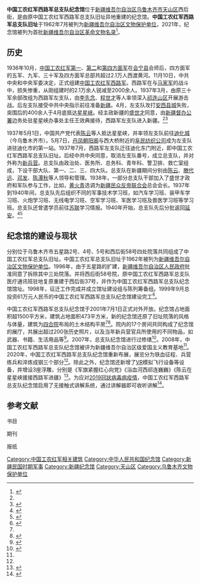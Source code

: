 {{文物保护单位
|级别 = 省级文物保护单位
|名称 = 中国工农红军西路军总支队旧址
|子项 = 
|图片 = 中国工农红军西路军总支队纪念馆大门.jpeg
|图片大小 = 243px
|说明 = 中国工农红军西路军总支队纪念馆
|省名 = 新疆维吾尔自治区
|市/县名 = 
|所在 = [[乌鲁木齐市|乌鲁木齐市]][[天山区|天山区]]
|坐标 = {{coord|43.8024|87.6276|format=dms|display=inline,title}}
|分类 = 近现代建筑
|时代 = 1937-1940年
|编号 = 2-26
|登录 = 1962年7月11日
}}
'''中国工农红军西路军总支队纪念馆'''位于[[新疆维吾尔自治区|新疆维吾尔自治区]][[乌鲁木齐市|乌鲁木齐市]][[天山区|天山区]]西后街，是由原中国工农红军西路军总支队旧址异地重建的纪念馆。'''中国工农红军西路军总支队旧址'''于1962年7月被列为[[新疆维吾尔自治区文物保护单位|新疆维吾尔自治区文物保护单位]]，2021年，纪念馆被列为首批[[新疆维吾尔自治区革命文物名录|新疆维吾尔自治区革命文物名录]]<ref name="文物名录" group="新">{{cite news |author1=刘萌萌 |title=新疆首批革命文物名录公布 |url=http://wap.xjdaily.com/xjrb/20210331/172205.html |work=[[新疆日报|新疆日报]] |issue=A01版·要闻 |date=2021-03-31 |accessdate=2021-04-05 |archive-date=2021-04-10 |archive-url=https://web.archive.org/web/20210410183208/http://wap.xjdaily.com/xjrb/20210331/172205.html |dead-url=no }}</ref>。

== 历史 ==
{{maplink
|text = 中国工农红军西路军总支队纪念馆
|frame = yes
|zoom = 15
|frame-width = 238
|frame-height = 150
|frame-align = left
|type = point
|coord = {{Coord|43.8010|87.6265|}}
|title = 中国工农红军西路军总支队纪念馆所在地
|description = 
}}
{{multiple image
|perrow = 2
| align = right
| direction = vertical
| image1 = 中国工农红军西路军总支队纪念馆门外浮雕.jpeg
| alt1 = 
| caption1 = 
| width= 243
| image2 = 中国工农红军西路军总支队纪念馆.jpeg
| alt2 = 
| caption2 = 
| footer = 中国工农红军西路军总支队纪念馆
}}
{{main|中国工农红军西路军|新兵营}}
1936年10月，[[中國工農紅軍第一方面軍|中国工农红军第一]]、[[中國工農紅軍第二方面軍|第二]]和[[中國工農紅軍第四方面軍|第四方面军]]在[[会宁县|会宁县]]会师后，四方面军的五军、九军、三十军及四方面军总部共超过2.1万人西渡黄河。11月10日，中共中央和中央军委决定，正式组建[[中国工农红军西路军|中国工农红军西路军]]。西路军在与[[马家军|马家军]]的战斗中，损失惨重，从刚组建时的2.1万余人锐减至2000余人。1937年3月，由原三十军余部改组为西路军左支队，由[[李先念|李先念]]、[[程世才|程世才]]等人率领深入[[祁连山|祁连山区]]开展游击战。后左支队接受中共中央指示前往准备[[新疆省_(中华民国)|新疆]]。4月，左支队攻打[[安西县|安西县城]]失败，突围后的400余人于4月底抵达[[星星峡镇|星星峡]]。经主政新疆的[[盛世才|盛世才]]同意，由[[新疆督办公署|新疆督办公署]]边务处驻星星峡办事处主任王效典接待，西路军左支队进入新疆。<ref name="左支队" group="书"/><ref group="刊">{{cite journal |author1=祝辉 |title=李先念在新疆“新兵营” |journal=红岩春秋 |date=2005 |issue=01 |pages=46-48 |doi=10.16684/j.cnki.hycq.2005.01.013}}</ref>

1937年5月1日，中国共产党代表[[陈云|陈云]]等人抵达星星峡，并率领左支队前往[[迪化城|迪化城]]（今乌鲁木齐市）。5月7日，[[乌鲁木齐市人民公园#丹凤朝阳阁|丹凤朝阳阁]]与西大桥附近的[[阜民纺织公司|阜民纺织公司]]成为左支队进驻迪化市的第一站。1937年7月，西路军左支队迁往迪化东门附近，即中国工农红军西路军总支队旧址。后经中共中央同意，取消左支队番号，成立总支队，并对外称为[[新兵营|新兵营]]。总支队由政治处、医务所、总务科、青年科、警卫排、救亡室组成，下设干部大队、第一、二、三、四大队。总支队在新疆期间分别由[[陈云|陈云]]、[[滕代远|滕代远]]、[[邓发|邓发]]、[[陈潭秋|陈潭秋]]等人领导和管理。1938年，一部分总支队干部加入了盛世才政府和军队参与工作，比如，[[黄火青|黄火青]]选调为[[新疆民众反帝联合会|新疆民众反帝联合会]]总会会长。1937年到1940年间，总支队先后组织不同的军事技术学习班，如汽车学习班、装甲车学习班、火炮学习班、无线电学习班、空军学习班、军医学习班及兽医学习班等学习班。总支队还曾遣学员前往[[苏联|苏联]]学习情报。1940年开始，总支队先后分批返回[[延安|延安]]。<ref name="左支队" group="书">{{cite book |author1=中共新疆维吾尔自治区委员会党史工作委员会 |author2=中共乌鲁木齐市委员会党史工作委员会 |title=中国工农红军西路军左支队在新疆 |date=1991 |publisher=[[新疆人民出版社|新疆人民出版社]] |page=1-9 |isbn=7-228-01501-0 }}</ref><ref group="刊">{{cite journal |author1=朱培民 |title=新疆“新兵营”——中国人民解放军最早的特种兵学校 |journal=西域研究 |date=1992 |issue=04 |pages=45-49}}</ref>

== 纪念馆的建设与现状 ==
{{multiple image
|perrow = 2
| align = left
| direction = vertical
| image1 = 中国工农红军西路军总支队纪念馆部分展品1.jpeg
| alt1 = 
| caption1 = 
| width1= 93
| image2 = 中国工农红军西路军总支队纪念馆部分展品2.jpeg
| alt2 = 
| caption2 = 
| width2= 93
| image3 = 中国工农红军西路军总支队纪念馆部分展品3.jpeg
| alt3 = 
| caption3 = 
| width3= 93
| footer = 藏于纪念馆的展品
}}

分别位于乌鲁木齐市五星路2号、4号、5号和西后街58号四处院落共同组成了中国工农红军总支队旧址。中国工农红军总支队旧址于1962年被列为[[新疆维吾尔自治区文物保护单位|新疆维吾尔自治区文物保护单位]]。1996年，由于五星路的扩建，[[新疆维吾尔自治区人民政府|新疆维吾尔自治区人民政府]]批准同意了拆除其中三处院落。并将西后街58号院，原中国工农红军西路军总支队医疗通讯班驻地复原重建于西后街37号，并作为中国工农红军西路军总支队纪念馆馆址。1998年，征迁工作完成并成立馆址建设组与陈列筹备组。1999年9月总投资61万元人民币的中国工农红军西路军总支队纪念馆建设完工<ref name=“年鉴2000” group="书">{{cite book |author1=[[努尔·白克力|努尔·白克力]] |editor=乌鲁木齐市党史地方志编纂委员会 |title=乌鲁木齐年鉴：2000 |date=2000 |publisher=[[新疆人民出版社|新疆人民出版社]] |isbn=7-228-06032-6 |page=220}}</ref>。

中国工农红军西路军总支队纪念馆于2001年7月1日正式对外开放。纪念馆占地面积超1500平方米，建筑占地面积473平方米，新的纪念馆还原了旧址院落的风格与体量，建筑为[[四合院|四合院]]布局的土木结构平房<ref name=“年鉴2000” group="书"/><ref name="文物普查" group="书">{{cite book |editor=新疆维吾尔自治区文物局 |title=新疆维吾尔自治区第三次全国文物普查成果集：新疆近现代重要史迹及代表性建筑 |date=2011 |publisher=[[科学出版社|科学出版社]] |isbn=978-7-03-032491-7 |pages=11}}</ref>。院内的17个房间共同构成了纪念馆的展厅，共展出超过200张历史照片，以及当年新兵营官兵所使用的不同物品，如武器、书籍、生活用品等<ref name="闪光" group="新">{{cite news |author1=高方 |title=中国工农红军西路军总支队纪念馆 闪光的足迹 |url=http://wap.xjdaily.com/xjrb/20210323/171730.html |accessdate=2021-04-05 |work=[[新疆日报|新疆日报]] |issue=A02版·要闻 |date=2021-03-23 |archive-date=2021-04-10 |archive-url=https://web.archive.org/web/20210410183220/http://wap.xjdaily.com/xjrb/20210323/171730.html |dead-url=no }}</ref>。2007年，总支队纪念馆进行过修缮<ref group="书">{{cite book |author1=[[乃依木·亚森|乃依木·亚森]] |editor=乌鲁木齐市党史地方志编纂委员会 |title=乌鲁木齐年鉴：2008 |date=2008 |publisher=[[新疆人民出版社|新疆人民出版社]] |isbn=978-7-228-12104-5 |page= 283}}</ref>。2008年，中国工农红军西路军总支队纪念馆被评为新疆维吾尔自治区级爱国主义教育基地<ref name="闪光" group="新"/>。2020年，中国工农红军西路军总支队纪念馆重新布展，展览分为铁血征程、兵营练兵和淬炼成钢三个部分<ref name="闪光" group="新"/>。除此之外，纪念馆还新增了[[VR|VR]]模拟飞行设备等设备，并增设3座浮雕，分别是《军旗紧握红心向党》《浴血河西祁连巍巍》《陈云在星星峡援接西路军进疆》<ref group="新">{{cite news |author1=王畅彤 |title=我市文博场馆假日活动精彩纷呈 |url=http://epaper.xinjiangnet.com.cn/epaper/uniflows/html/2020/09/29/A09/A09_33.htm |accessdate=2021-04-05 |work=[[乌鲁木齐晚报|乌鲁木齐晚报]] |issue=第A09版：九版 |date=2020-09-29 |archive-date=2021-04-10 |archive-url=https://web.archive.org/web/20210410183324/http://epaper.xinjiangnet.com.cn/epaper/uniflows/html/2020/09/29/A09/A09_33.htm |dead-url=yes }}</ref>。为应对[[2019冠狀病毒病疫情|2019冠狀病毒病疫情]]，中国工农红军西路军总支队纪念馆启用了无接触式讲解系统，通过讲解器即可收听讲解<ref group="新">{{cite news |author1=王畅彤 |title=首府两处文博场馆启用无接触讲解 春节期间市民可预约参观 |url=http://epaper.xinjiangnet.com.cn/epaper/uniflows/html/2021/01/23/A04/A04_36.htm |accessdate=2021-04-05 |work=[[乌鲁木齐晚报|乌鲁木齐晚报]] |issue=第A04版：四版 |date=2021-01-23 |archive-date=2021-04-10 |archive-url=https://web.archive.org/web/20210410183605/http://epaper.xinjiangnet.com.cn/epaper/uniflows/html/2021/01/23/A04/A04_36.htm |dead-url=yes }}</ref>。

== 参考文献 ==
;书目
{{reflist|group=书}}
;期刊
{{reflist|group=刊}}
;报纸
{{reflist|group=新}}

{{乌鲁木齐文物保护单位}}
[[Category:中国工农红军相关建筑|Category:中国工农红军相关建筑]]
[[Category:中华人民共和国纪念馆|Category:中华人民共和国纪念馆]]
[[Category:新疆民国时期军事|Category:新疆民国时期军事]]
[[Category:新疆纪念馆|Category:新疆纪念馆]]
[[Category:天山区|Category:天山区]]
[[Category:乌鲁木齐文物保护单位|Category:乌鲁木齐文物保护单位]]